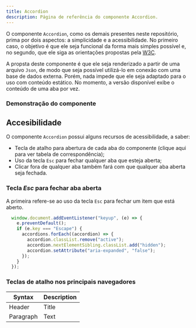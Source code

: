 ```yaml
---
title: Accordion
description: Página de referência do componente Accordion.
---
```



O componente <code>Accordion</code>, como os demais presentes neste repositório, prima por dois aspectos:
a simplicidade e a acessibilidade. No primeiro caso, o objetivo é que ele seja funcional da forma
mais simples possível e, no segundo, que ele siga as orientações propostas pela 
[W3C](https://www.w3.org/WAI/ARIA/apg/patterns/accordion/examples/accordion/).

A propsta deste componente é que ele seja renderizado a partir de uma arquivo <code>Json</code>, de modo
que seja possível utilizá-lo em conexão com uma base de dados externa. Porém, nada impede que ele seja
adaptado para o uso com conteúdo estático. No momento, a versão disponível exibe o conteúdo de uma aba por vez.

### Demonstração do componente
<Accordion items={accordions} />

## Accesibilidade

O componente <code>Accordion</code> possui alguns recursos de acessibilidade, a saber:

* Tecla de atalho para abertura de cada aba do componente (clique aqui para  ver tabela de correspondência);
* Uso da tecla <code>Esc</code> para fechar qualquer aba que esteja aberta;
* Clicar fora de qualquer aba também fará com que qualquer aba aberta seja fechada.

### Tecla *Esc* para fechar aba aberta

A primeira refere-se ao uso
da tecla <code>Esc</code> para fechar um item que está aberto. 


```js
  window.document.addEventListener("keyup", (e) => {
    e.preventDefault();
    if (e.key === "Escape") {
      accordions.forEach((accordion) => {
        accordion.classList.remove("active");
        accordion.nextElementSibling.classList.add("hidden");
        accordion.setAttribute("aria-expanded", "false");
      });
    }
  });
```

### Teclas de atalho nos principais navegadores

| Syntax | Description |
| ----------- | ----------- |
| Header | Title |
| Paragraph | Text |